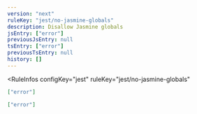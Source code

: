 ```yaml
---
version: "next"
ruleKey: "jest/no-jasmine-globals"
description: Disallow Jasmine globals
jsEntry: ["error"]
previousJsEntry: null
tsEntry: ["error"]
previousTsEntry: null
history: []
---
```


<RuleInfos 
  configKey="jest" 
  ruleKey="jest/no-jasmine-globals" 
>

```json
["error"]
```

```json
["error"]
```

</RuleInfos>
